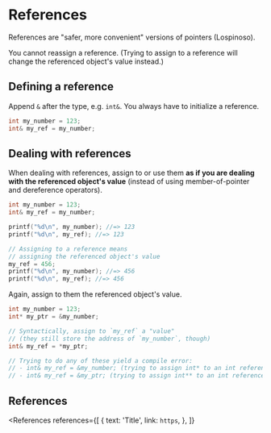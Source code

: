 
# References

References are "safer, more convenient" versions of pointers (Lospinoso).

You cannot reassign a reference. (Trying to assign to a reference will change the referenced object's value instead.)

## Defining a reference

Append `&` after the type, e.g. `int&`. You always have to initialize a reference.

```cpp
int my_number = 123;
int& my_ref = my_number;
```

## Dealing with references

When dealing with references, assign to or use them **as if you are dealing with the referenced object's value** (instead of using member-of-pointer and dereference operators).

```cpp
int my_number = 123;
int& my_ref = my_number;

printf("%d\n", my_number); //=> 123
printf("%d\n", my_ref); //=> 123

// Assigning to a reference means
// assigning the referenced object's value
my_ref = 456;
printf("%d\n", my_number); //=> 456
printf("%d\n", my_ref); //=> 456
```

Again, assign to them the referenced object's value.

```cpp
int my_number = 123;
int* my_ptr = &my_number;

// Syntactically, assign to `my_ref` a "value"
// (they still store the address of `my_number`, though)
int& my_ref = *my_ptr;

// Trying to do any of these yield a compile error:
// - int& my_ref = &my_number; (trying to assign int* to an int reference)
// - int& my_ref = &my_ptr; (trying to assign int** to an int reference)
```

## References

<References
  references={[
    {
      text: 'Title',
      link: `https`,
    },
  ]}
></References>
